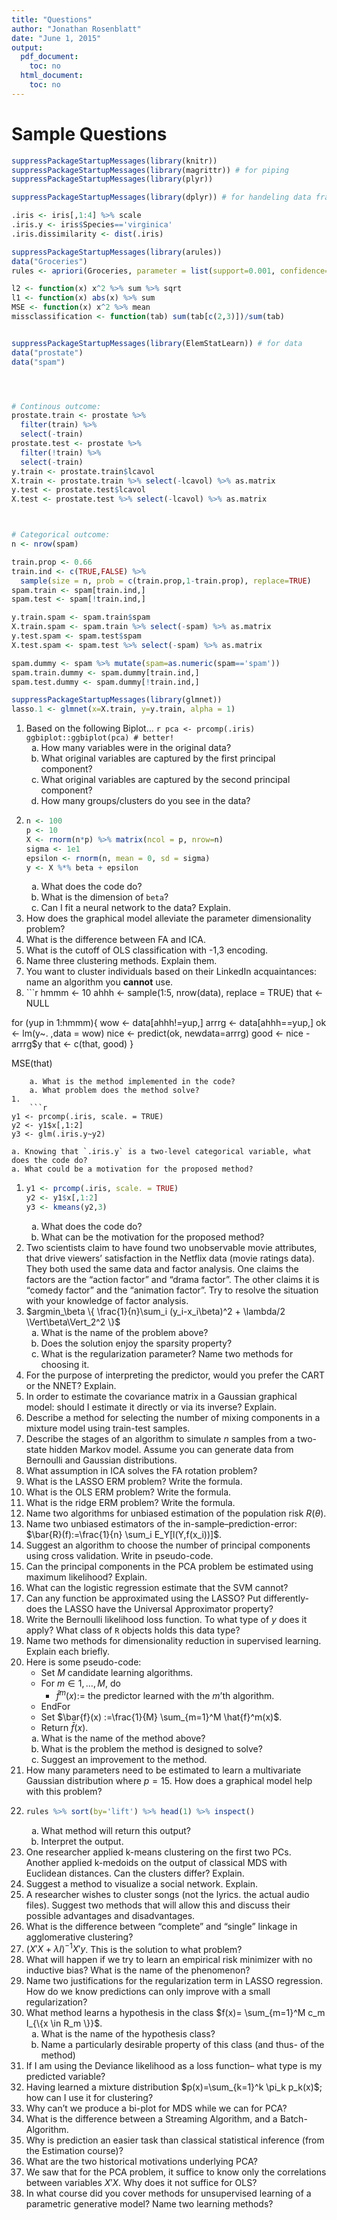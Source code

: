 ```yaml
---
title: "Questions"
author: "Jonathan Rosenblatt"
date: "June 1, 2015"
output:
  pdf_document:
    toc: no
  html_document:
    toc: no
---
```


# Sample Questions
```r
suppressPackageStartupMessages(library(knitr))
suppressPackageStartupMessages(library(magrittr)) # for piping
suppressPackageStartupMessages(library(plyr))

suppressPackageStartupMessages(library(dplyr)) # for handeling data frames

.iris <- iris[,1:4] %>% scale
.iris.y <- iris$Species=='virginica'
.iris.dissimilarity <- dist(.iris)

suppressPackageStartupMessages(library(arules)) 
data("Groceries")
rules <- apriori(Groceries, parameter = list(support=0.001, confidence=0.5))

l2 <- function(x) x^2 %>% sum %>% sqrt 
l1 <- function(x) abs(x) %>% sum  
MSE <- function(x) x^2 %>% mean 
missclassification <- function(tab) sum(tab[c(2,3)])/sum(tab)


suppressPackageStartupMessages(library(ElemStatLearn)) # for data
data("prostate")
data("spam")




# Continous outcome:
prostate.train <- prostate %>% 
  filter(train) %>% 
  select(-train)
prostate.test <- prostate %>% 
  filter(!train) %>% 
  select(-train)
y.train <- prostate.train$lcavol
X.train <- prostate.train %>% select(-lcavol) %>% as.matrix
y.test <- prostate.test$lcavol
X.test <- prostate.test %>% select(-lcavol) %>% as.matrix



# Categorical outcome:
n <- nrow(spam)

train.prop <- 0.66
train.ind <- c(TRUE,FALSE) %>%  
  sample(size = n, prob = c(train.prop,1-train.prop), replace=TRUE)
spam.train <- spam[train.ind,]
spam.test <- spam[!train.ind,]

y.train.spam <- spam.train$spam
X.train.spam <- spam.train %>% select(-spam) %>% as.matrix
y.test.spam <- spam.test$spam
X.test.spam <- spam.test %>% select(-spam) %>% as.matrix

spam.dummy <- spam %>% mutate(spam=as.numeric(spam=='spam'))
spam.train.dummy <- spam.dummy[train.ind,]
spam.test.dummy <- spam.dummy[!train.ind,]

suppressPackageStartupMessages(library(glmnet))
lasso.1 <- glmnet(x=X.train, y=y.train, alpha = 1)

```



1. Based on the following Biplot... \newline
    ```r
pca <- prcomp(.iris)
ggbiplot::ggbiplot(pca) # better!
```
    a. How many variables were in the original data?
    a. What original variables are captured by the first principal component?
    a. What original variables are captured by the second principal component?
    a. How many groups/clusters do you see in the data?
1. 
    ```r
n <- 100
p <- 10
X <- rnorm(n*p) %>% matrix(ncol = p, nrow=n)
sigma <- 1e1
epsilon <- rnorm(n, mean = 0, sd = sigma)
y <- X %*% beta + epsilon
```
    a. What does the code do?
    a. What is the dimension of `beta`?
    a. Can I fit a neural network to the data? Explain.
1. How does the graphical model alleviate the parameter dimensionality problem? 
1. What is the difference between FA and ICA.
1. What is the cutoff of OLS classification with -1,3 encoding.
1. Name three clustering methods. Explain them.
1. You want to cluster individuals based on their LinkedIn acquaintances: name an algorithm you __cannot__ use. 
1. 
    ```r
hmmm <- 10
ahhh <- sample(1:5, nrow(data), replace = TRUE)
that <- NULL

for (yup in 1:hmmm){
  wow <- data[ahhh!=yup,]
  arrrg <-  data[ahhh==yup,] 
  ok <- lm(y~. ,data = wow)
  nice <- predict(ok, newdata=arrrg)
  good <-  nice - arrrg$y
  that <- c(that, good)
}

MSE(that)
```
    a. What is the method implemented in the code?
    a. What problem does the method solve?
1. 
    ```r
y1 <- prcomp(.iris, scale. = TRUE) 
y2 <- y1$x[,1:2]
y3 <- glm(.iris.y~y2)
```
    a. Knowing that `.iris.y` is a two-level categorical variable, what does the code do?
    a. What could be a motivation for the proposed method?
1. 
    ```r
y1 <- prcomp(.iris, scale. = TRUE) 
y2 <- y1$x[,1:2]
y3 <- kmeans(y2,3)
```
    a. What does the code do?
    a. What can be the motivation for the proposed method?
1. Two scientists claim to have found two unobservable movie attributes, that drive viewers' satisfaction in the Netflix data (movie ratings data). They both used the same data and factor analysis. One claims the factors are the "action factor" and "drama factor". The other claims it is "comedy factor" and the "animation factor". Try to resolve the situation with your knowledge of factor analysis.
1. 
$argmin_\beta \{ \frac{1}{n}\sum_i (y_i-x_i\beta)^2 + \lambda/2 \Vert\beta\Vert_2^2 \}$
    a. What is the name of the problem above?
    a. Does the solution enjoy the sparsity property?
    a. What is the regularization parameter? Name two methods for choosing it.
1. For the purpose of interpreting the predictor, would you prefer the CART or the NNET? Explain.
1. In order to estimate the covariance matrix in a Gaussian  graphical model: should I estimate it directly or via its inverse? Explain.
1. Describe a method for selecting the number of mixing components in a mixture model using train-test samples.
1. Describe the stages of an algorithm to simulate $n$ samples from a two-state hidden Markov model. Assume you can generate data from Bernoulli and Gaussian distributions.
1. What assumption in ICA solves the FA rotation problem?
1. What is the LASSO ERM problem? Write the formula.
1. What is the OLS ERM problem? Write the formula.
1. What is the ridge ERM problem? Write the formula.
1. Name two algorithms for unbiased estimation of the population risk $R(\theta)$.
1. Name two unbiased estimators of the in-sample--prediction-error:
$\bar{R}(f):=\frac{1}{n} \sum_i E_Y[l(Y,f(x_i))]$.
1. Suggest an algorithm to choose the number of principal components using cross validation. Write in pseudo-code.
1. Can the principal components in the PCA problem be estimated using maximum likelihood? Explain.
1. What can the logistic regression estimate that the SVM cannot?
1. Can any function be approximated using the LASSO? Put differently- does the LASSO have the Universal Approximator property?
1. Write the Bernoulli likelihood loss function. To what type of $y$ does it apply? What class of `R` objects holds this data type?
1. Name two methods for dimensionality reduction in supervised learning. Explain each briefly.
1. Here is some pseudo-code:
    - Set $M$ candidate learning algorithms.
    - For $m \in 1,\dots,M$, do
        - $\hat{f}^m(x) :=$ the predictor learned with the $m$'th algorithm.
    - EndFor
    - Set $\bar{f}(x) :=\frac{1}{M} \sum_{m=1}^M \hat{f}^m(x)$. 
    - Return $\bar{f}(x)$.
    a. What is the name of the method above? 
    a. What is the problem the method is designed to solve?
    a. Suggest an improvement to the method.
1. How many parameters need to be estimated to learn a multivariate Gaussian distribution where $p=15$. How does a graphical model help with this problem?
1.  
    ```r
rules %>% sort(by='lift') %>% head(1) %>% inspect()
```
    a. What method will return this output? 
    a. Interpret the output.
1. One researcher applied k-means clustering on the first two PCs. Another applied k-medoids on the output of classical MDS with Euclidean distances. Can the clusters differ? Explain.
1. Suggest a method to visualize a social network. Explain.
1. A researcher wishes to cluster songs (not the lyrics. the actual audio files). Suggest two methods that will allow this and discuss their possible advantages and disadvantages.
1. What is the difference between "complete" and "single" linkage in agglomerative clustering?
1. $(X'X+\lambda I)^{-1}X'y$. This is the solution to what problem? 
1. What will happen if we try to learn an empirical risk minimizer with no inductive bias? What is the name of the phenomenon?
1. Name two justifications for the regularization term in LASSO regression. How do we know predictions can only improve with a small regularization?
1. What method learns a hypothesis in the class $f(x)= \sum_{m=1}^M c_m I_{\{x \in R_m  \}}$.
    a. What is the name of the hypothesis class? 
    a. Name a particularly desirable property of this class (and thus- of the method)
1. If I am using the Deviance likelihood as a loss function-- what type is my predicted variable?
1. Having learned a mixture distribution $p(x)=\sum_{k=1}^k \pi_k p_k(x)$; how can I use it for clustering?
1. Why can't we produce a bi-plot for MDS while we can for PCA?
1. What is the difference between a Streaming Algorithm, and a Batch-Algorithm.
1. Why is prediction an easier task than classical statistical inference (from the Estimation course)?
1. What are the two historical motivations underlying PCA?
1. We saw that for the PCA problem, it suffice to know only the correlations between variables $X'X$. Why does it not suffice for OLS?
1. In what course did you cover methods for unsupervised learning of a parametric generative model? Name two learning methods?


